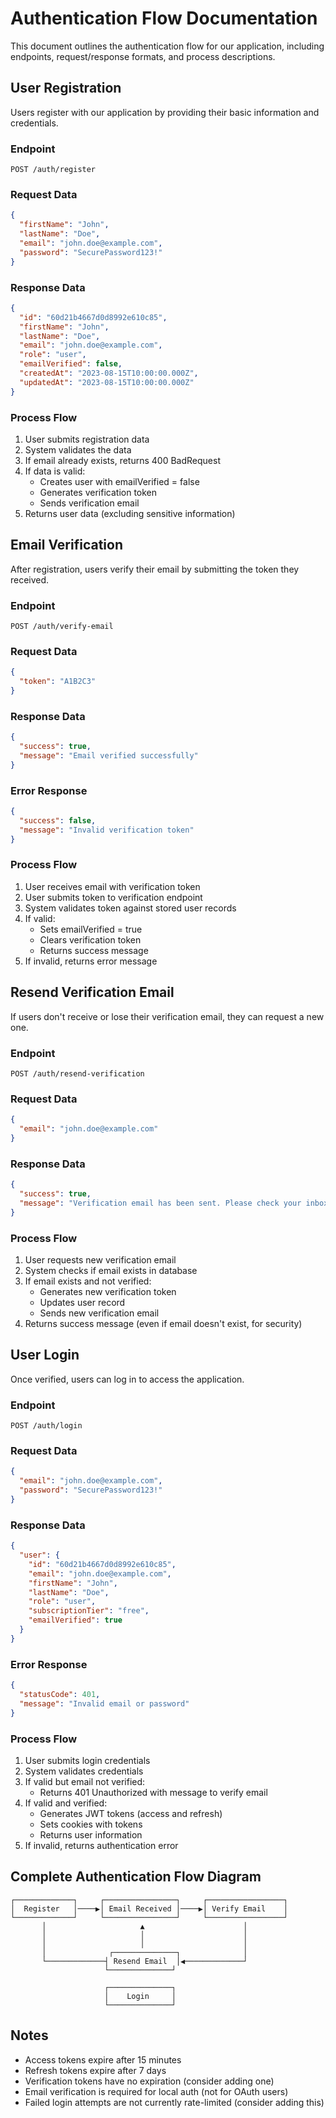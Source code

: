 # Authentication Flow Documentation

This document outlines the authentication flow for our application, including endpoints, request/response formats, and process descriptions.

## User Registration

Users register with our application by providing their basic information and credentials.

### Endpoint

```
POST /auth/register
```

### Request Data

```json
{
  "firstName": "John",
  "lastName": "Doe",
  "email": "john.doe@example.com",
  "password": "SecurePassword123!"
}
```

### Response Data

```json
{
  "id": "60d21b4667d0d8992e610c85",
  "firstName": "John",
  "lastName": "Doe",
  "email": "john.doe@example.com",
  "role": "user",
  "emailVerified": false,
  "createdAt": "2023-08-15T10:00:00.000Z",
  "updatedAt": "2023-08-15T10:00:00.000Z"
}
```

### Process Flow

1. User submits registration data
2. System validates the data
3. If email already exists, returns 400 BadRequest
4. If data is valid:
   - Creates user with emailVerified = false
   - Generates verification token
   - Sends verification email
5. Returns user data (excluding sensitive information)

## Email Verification

After registration, users verify their email by submitting the token they received.

### Endpoint

```
POST /auth/verify-email
```

### Request Data

```json
{
  "token": "A1B2C3"
}
```

### Response Data

```json
{
  "success": true,
  "message": "Email verified successfully"
}
```

### Error Response

```json
{
  "success": false,
  "message": "Invalid verification token"
}
```

### Process Flow

1. User receives email with verification token
2. User submits token to verification endpoint
3. System validates token against stored user records
4. If valid:
   - Sets emailVerified = true
   - Clears verification token
   - Returns success message
5. If invalid, returns error message

## Resend Verification Email

If users don't receive or lose their verification email, they can request a new one.

### Endpoint

```
POST /auth/resend-verification
```

### Request Data

```json
{
  "email": "john.doe@example.com"
}
```

### Response Data

```json
{
  "success": true,
  "message": "Verification email has been sent. Please check your inbox."
}
```

### Process Flow

1. User requests new verification email
2. System checks if email exists in database
3. If email exists and not verified:
   - Generates new verification token
   - Updates user record
   - Sends new verification email
4. Returns success message (even if email doesn't exist, for security)

## User Login

Once verified, users can log in to access the application.

### Endpoint

```
POST /auth/login
```

### Request Data

```json
{
  "email": "john.doe@example.com",
  "password": "SecurePassword123!"
}
```

### Response Data

```json
{
  "user": {
    "id": "60d21b4667d0d8992e610c85",
    "email": "john.doe@example.com",
    "firstName": "John",
    "lastName": "Doe",
    "role": "user",
    "subscriptionTier": "free",
    "emailVerified": true
  }
}
```

### Error Response

```json
{
  "statusCode": 401,
  "message": "Invalid email or password"
}
```

### Process Flow

1. User submits login credentials
2. System validates credentials
3. If valid but email not verified:
   - Returns 401 Unauthorized with message to verify email
4. If valid and verified:
   - Generates JWT tokens (access and refresh)
   - Sets cookies with tokens
   - Returns user information
5. If invalid, returns authentication error

## Complete Authentication Flow Diagram

```
┌─────────────┐     ┌────────────────┐     ┌─────────────────┐
│  Register   │────▶│ Email Received │────▶│ Verify Email    │
└─────────────┘     └────────────────┘     └─────────────────┘
       │                     ▲                      │
       │                     │                      │
       │                     │                      │
       │              ┌──────────────┐              │
       └─────────────┤ Resend Email  │◀─────────────┘
                     └──────────────┘

                     ┌──────────────┐
                     │    Login     │
                     └──────────────┘
```

## Notes

- Access tokens expire after 15 minutes
- Refresh tokens expire after 7 days
- Verification tokens have no expiration (consider adding one)
- Email verification is required for local auth (not for OAuth users)
- Failed login attempts are not currently rate-limited (consider adding this)
